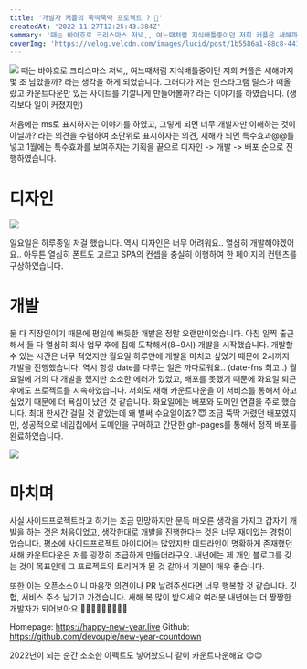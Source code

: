```yaml
---
title: '개발자 커플의 뚝딱뚝딱 프로젝트 ? 🧐'
createdAt: '2022-11-27T12:25:43.384Z'
summary: '때는 바야흐로 크리스마스 저녁,, 여느때처럼 지식배틀중이던 저희 커플은 새해까지 몇 초 남았을까? 라는 생각을 하게 되었습니다.'
coverImg: 'https://velog.velcdn.com/images/lucid/post/1b5586a1-88c8-4416-bde8-b904326af6a7/thumbnail.gif'
---
```


![](https://media.giphy.com/media/A8OSeenhtpey43CcMG/giphy-downsized-large.gif)
때는 바야흐로 크리스마스 저녁,, 여느때처럼 지식배틀중이던 저희 커플은 새해까지 몇 초 남았을까? 라는 생각을 하게 되었습니다. 그러다가 저는 인스타그램 릴스가 떠올랐고 카운트다운만 있는 사이트를 기깔나게 만들어볼까? 라는 이야기를 하였습니다. (생각보다 일이 커졌지만)

처음에는 ms로 표시하자는 이야기를 하였고, 그렇게 되면 너무 개발자만 이해하는 것이 아닐까? 라는 의견을 수렴하여 초단위로 표시하자는 의견, 새해가 되면 특수효과@@를 넣고 1월에는 특수효과를 보여주자는 기획을 끝으로 디자인 -> 개발 -> 배포 순으로 진행하였습니다.

# 디자인
![](https://images.velog.io/images/lucid/post/a8150d8f-ee49-4ebf-958f-585e71059c4e/image.png)

일요일은 하루종일 저걸 했습니다. 역시 디자인은 너무 어려워요.. 열심히 개발해야겠어요..
아무튼 열심히 폰트도 고르고 SPA의 컨셉을 충실히 이행하여 한 페이지의 컨텐츠를 구상하였습니다.

# 개발
둘 다 직장인이기 때문에 평일에 빠듯한 개발은 정말 오랜만이었습니다. 아침 일찍 출근해서 둘 다 열심히 회사 업무 후에 집에 도착해서(8~9시) 개발을 시작했습니다. 개발할 수 있는 시간은 너무 적었지만 월요일 하루만에 개발을 마치고 싶었기 때문에 2시까지 개발을 진행했습니다. 역시 항상 date를 다루는 일은 까다로워요.. (date-fns 최고..)
월요일에 거의 다 개발을 했지만 소소한 에러가 있었고, 배포를 못했기 때문에 화요일 퇴근 후에도 프로젝트를 지속하였습니다. 저희도 새해 카운트다운을 이 서비스를 통해서 하고 싶었기 때문에 더 욕심이 났던 것 같습니다.
화요일에는 배포와 도메인 연결을 주로 했습니다. 최대 한시간 걸릴 것 같았는데 왜 벌써 수요일이죠? 😇
조금 뚝딱 거렸던 배포였지만, 성공적으로 네임칩에서 도메인을 구매하고 간단한 gh-pages를 통해서 정적 배포를 완료하였습니다.

![](https://images.velog.io/images/lucid/post/a1eecf2d-4216-429c-bfba-fb06d95d786b/image.png)

# 마치며
사실 사이드프로젝트라고 하기는 조금 민망하지만 문득 떠오른 생각을 가지고 갑자기 개발을 하는 것은 처음이었고, 생각한대로 개발을 진행한다는 것은 너무 재미있는 경험이었습니다. 평소에 사이드프로젝트 아이디어는 많았지만 데드라인이 명확하게 존재했던 새해 카운트다운은 저를 굉장히 조급하게 만들더라구요. 내년에는 제 개인 블로그를 갖는 것이 목표인데 그 프로젝트의 트리거가 된 것 같아서 기분이 매우 좋습니다.

또한 이는 오픈소스이니 마음껏 의견이나 PR 날려주신다면 너무 행복할 것 같습니다.
깃헙, 서비스 주소 남기고 가겠습니다.
새해 복 많이 받으세요 여러분 내년에는 더 짱짱한 개발자가 되어보아요 🚀🚀🚀🚀🎉🎉🎉🎉🎉

Homepage: https://happy-new-year.live
Github: https://github.com/devouple/new-year-countdown

2022년이 되는 순간 소소한 이펙트도 넣어놨으니 같이 카운트다운해요 😊😊
